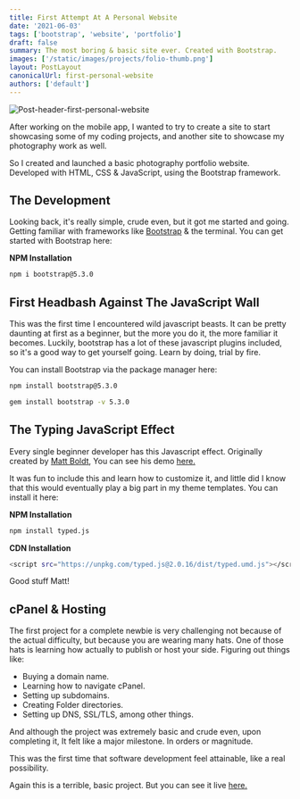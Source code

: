 ```yaml
---
title: First Attempt At A Personal Website
date: '2021-06-03'
tags: ['bootstrap', 'website', 'portfolio']
draft: false
summary: The most boring & basic site ever. Created with Bootstrap.
images: ['/static/images/projects/folio-thumb.png']
layout: PostLayout
canonicalUrl: first-personal-website
authors: ['default']
---
```


![Post-header-first-personal-website](/static/images/projects/folio-thumb.png)

After working on the mobile app, I wanted to try to create a site to start showcasing some of my coding projects, and another site to showcase my photography work as well.

So I created and launched a basic photography portfolio website. Developed with HTML, CSS & JavaScript, using the Bootstrap framework.

## The Development

Looking back, it's really simple, crude even, but it got me started and going. Getting familiar with frameworks like [Bootstrap](https://getbootstrap.com/) & the terminal. You can get started with Bootstrap here:

<b>NPM Installation</b>

```bash
npm i bootstrap@5.3.0
```

## First Headbash Against The JavaScript Wall

This was the first time I encountered wild javascript beasts. It can be pretty daunting at first as a beginner, but the more you do it, the more familiar it becomes. Luckily, bootstrap has a lot of these javascript plugins included, so it's a good way to get yourself going. Learn by doing, trial by fire.

You can install Bootstrap via the package manager here:

```bash
npm install bootstrap@5.3.0
```

```bash
gem install bootstrap -v 5.3.0
```

## The Typing JavaScript Effect

Every single beginner developer has this Javascript effect. Originally created by [Matt Boldt](https://github.com/mattboldt/typed.js), You can see his demo [here.](https://mattboldt.com/demos/typed-js/)

It was fun to include this and learn how to customize it, and little did I know that this would eventually play a big part in my theme templates. You can install it here:

<b>NPM Installation</b>

```bash
npm install typed.js
```

<b>CDN Installation</b>

```bash
<script src="https://unpkg.com/typed.js@2.0.16/dist/typed.umd.js"></script>
```

Good stuff Matt!

## cPanel & Hosting

The first project for a complete newbie is very challenging not because of the actual difficulty, but because you are wearing many hats. One of those hats is learning how actually to publish or host your side. Figuring out things like:

- Buying a domain name.
- Learning how to navigate cPanel.
- Setting up subdomains.
- Creating Folder directories.
- Setting up DNS, SSL/TLS, among other things.

And although the project was extremely basic and crude even, upon completing it, It felt like a major milestone. In orders or magnitude.

This was the first time that software development feel attainable, like a real possibility.

Again this is a terrible, basic project. But you can see it live [here.](https://jperezca.mywhc.ca/)
